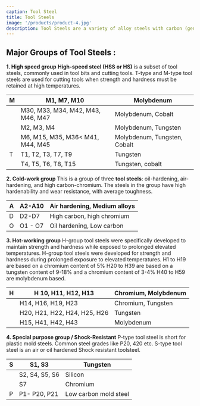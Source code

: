 ```yaml
---
caption: Tool Steel
title: Tool Steels
image: '/products/product-4.jpg'
description: Tool Steels are a variety of alloy steels with carbon (generally between 0.5% to 1.5%) that are very well suited to make tools. The major alloying elements they may contain are Tungsten, Molybdenum, Vanadium, Chromium , Cobalt among others, together or in different combination. They offer the required degree of hardness, resistance to abrasion and deformation and the ability to hold cutting edge even at high temperatures. As a result tool steels are suited for their use in the shaping of other materials.
---
```


## Major Groups of Tool Steels :

**1\. High speed group** **High-speed steel (HSS or HS)** is a subset of tool steels, commonly used in tool bits and cutting tools. T-type and M-type tool steels are used for cutting tools when strength and hardness must be retained at high temperatures.

| **M** | **M1, M7, M10**                   | **Molybdenum**               |
| ----- | --------------------------------- | ---------------------------- |
|       | M30, M33, M34, M42, M43, M46, M47 | Molybdenum, Cobalt           |
|       | M2, M3, M4                        | Molybdenum, Tungsten         |
|       | M6, M15, M35, M36< M41, M44, M45  | Molybdenum, Tungsten, Cobalt |
| T     | T1, T2, T3, T7, T9                | Tungsten                     |
|       | T4, T5, T6, T8, T15               | Tungsten, cobalt             |

**2\. Cold-work group** This is a group of three **tool steels**: oil-hardening, air-hardening, and high carbon-chromium. The steels in the group have high hardenability and wear resistance, with average toughness.

| **A** | **A2-A10** | **Air hardening, Medium alloys** |
| ----- | ---------- | -------------------------------- |
| D     | D2-D7      | High carbon, high chromium       |
| O     | O1 - O7    | Oil hardening, Low carbon        |

**3\. Hot-working group** H-group tool steels were specifically developed to maintain strength and hardness while exposed to prolonged elevated temperatures. H-group tool steels were developed for strength and hardness during prolonged exposure to elevated temperatures. H1 to H19 are based on a chromium content of 5% H20 to H39 are based on a tungsten content of 9-18% and a chromium content of 3-4% H40 to H59 are molybdenum based.

| **H** | **H 10, H11, H12, H13**      | **Chromium, Molybdenum** |
| ----- | ---------------------------- | ------------------------ |
|       | H14, H16, H19, H23           | Chromium, Tungsten       |
|       | H20, H21, H22, H24, H25, H26 | Tungsten                 |
|       | H15, H41, H42, H43           | Molybdenum               |

**4\. Special purpose group / Shock-Resistant** P-type tool steel is short for plastic mold steels. Common steel grades like P20, 420 etc. S-type tool steel is an air or oil hardened Shock resistant toolsteel.

| **S** | **S1, S3**     | **Tungsten**          |
| ----- | -------------- | --------------------- |
|       | S2, S4, S5, S6 | Silicon               |
|       | S7             | Chromium              |
| P     | P1- P20, P21   | Low carbon mold steel |
